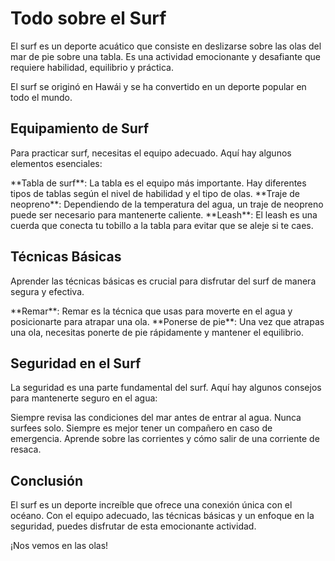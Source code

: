 
# Todo sobre el Surf

El surf es un deporte acuático que consiste en deslizarse sobre las olas del mar de pie sobre una tabla. Es una actividad emocionante y desafiante que requiere habilidad, equilibrio y práctica.

<Callout type="info" emoji="🌊">
  El surf se originó en Hawái y se ha convertido en un deporte popular en todo el mundo.
</Callout>

## Equipamiento de Surf

Para practicar surf, necesitas el equipo adecuado. Aquí hay algunos elementos esenciales:

<Callout type="success" emoji="🏄">
  **Tabla de surf**: La tabla es el equipo más importante. Hay diferentes tipos de tablas según el nivel de habilidad y el tipo de olas.
</Callout>

<Callout type="warning" emoji="🩳">
  **Traje de neopreno**: Dependiendo de la temperatura del agua, un traje de neopreno puede ser necesario para mantenerte caliente.
</Callout>

<Callout type="error" emoji="⚠️">
  **Leash**: El leash es una cuerda que conecta tu tobillo a la tabla para evitar que se aleje si te caes.
</Callout>

## Técnicas Básicas

Aprender las técnicas básicas es crucial para disfrutar del surf de manera segura y efectiva.

<Callout type="info" emoji="🏄‍♂️">
  **Remar**: Remar es la técnica que usas para moverte en el agua y posicionarte para atrapar una ola.
</Callout>

<Callout type="success" emoji="🏄‍♀️">
  **Ponerse de pie**: Una vez que atrapas una ola, necesitas ponerte de pie rápidamente y mantener el equilibrio.
</Callout>

## Seguridad en el Surf

La seguridad es una parte fundamental del surf. Aquí hay algunos consejos para mantenerte seguro en el agua:

<Callout type="warning" emoji="🚨">
  Siempre revisa las condiciones del mar antes de entrar al agua.
</Callout>

<Callout type="error" emoji="🛑">
  Nunca surfees solo. Siempre es mejor tener un compañero en caso de emergencia.
</Callout>

<Callout type="info" emoji="📚">
  Aprende sobre las corrientes y cómo salir de una corriente de resaca.
</Callout>

## Conclusión

El surf es un deporte increíble que ofrece una conexión única con el océano. Con el equipo adecuado, las técnicas básicas y un enfoque en la seguridad, puedes disfrutar de esta emocionante actividad.

<Callout type="success" emoji="🏄">
  ¡Nos vemos en las olas!
</Callout>